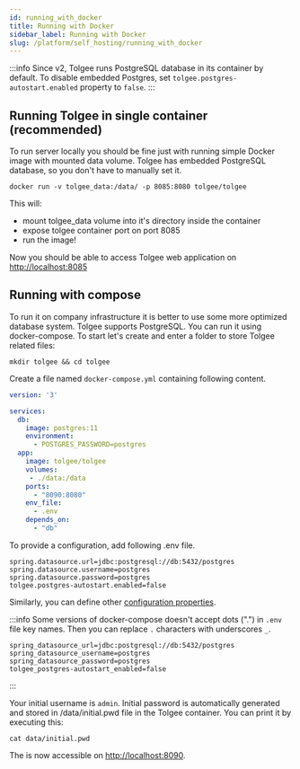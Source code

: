 ```yaml
---
id: running_with_docker
title: Running with Docker
sidebar_label: Running with Docker
slug: /platform/self_hosting/running_with_docker
---
```


:::info
Since v2, Tolgee runs PostgreSQL database in its container by default. To disable embedded Postgres, set
`tolgee.postgres-autostart.enabled` property to `false`.
:::

## Running Tolgee in single container (recommended)
To run server locally you should be fine just with running simple Docker image with mounted data volume.
Tolgee has embedded PostgreSQL database, so you don't have to manually set it.

```
docker run -v tolgee_data:/data/ -p 8085:8080 tolgee/tolgee
```

This will:
 - mount tolgee_data volume into it's directory inside the container
 - expose tolgee container port on port 8085
 - run the image!

Now you should be able to access Tolgee web application on [http://localhost:8085](http://localhost:8085)

## Running with compose
To run it on company infrastructure it is better to use some more optimized database system. Tolgee supports PostgreSQL.
You can run it using docker-compose.
To start let's create and enter a folder to store Tolgee related files:
```
mkdir tolgee && cd tolgee
```

Create a file named `docker-compose.yml` containing following content.
```yaml title="docker-compose.yml"
version: '3'

services:
  db:
    image: postgres:11
    environment:
      - POSTGRES_PASSWORD=postgres
  app:
    image: tolgee/tolgee
    volumes:
     - ./data:/data
    ports:
      - "8090:8080"
    env_file:
      - .env
    depends_on:
      - "db"
```

To provide a configuration, add following .env file.
```properties title=".env"
spring.datasource.url=jdbc:postgresql://db:5432/postgres
spring.datasource.username=postgres
spring.datasource.password=postgres
tolgee.postgres-autostart.enabled=false
```
Similarly, you can define other [configuration properties](configuration).

:::info
Some versions of docker-compose doesn't accept dots (".") in `.env` file key names. Then you can replace `.` characters with
underscores `_`.
```properties title=".env"
spring_datasource_url=jdbc:postgresql://db:5432/postgres
spring_datasource_username=postgres
spring_datasource_password=postgres
tolgee_postgres-autostart_enabled=false
```
:::

Your initial username is `admin`. Initial password is automatically generated and stored in /data/initial.pwd file in the
Tolgee container. You can print it by executing this:
```
cat data/initial.pwd
```

The is now accessible on [http://localhost:8090](http://localhost:8090).
